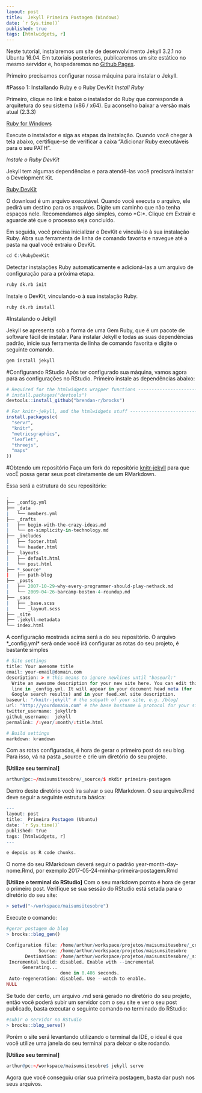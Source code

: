 ```yaml
---
layout: post
title:  Jekyll Primeira Postagem (Windows)
date: `r Sys.time()`
published: true
tags: [htmlwidgets, r]
---
```


Neste tutorial, instalaremos um site de desenvolvimento Jekyll 3.2.1 no Ubuntu 16.04. Em tutoriais posteriores, publicaremos um site estático no mesmo servidor e, hospedaremos no [Github Pages](https://pages.github.com/).

Primeiro precisamos configurar nossa máquina para instalar o Jekyll.

#Passo 1: Installando Ruby e o Ruby DevKit
*Install Ruby*

Primeiro, clique no link e baixe o instalador do Ruby que corresponde à arquitetura do seu sistema (x86 / x64). Eu aconselho baixar a versão mais atual (2.3.3)

[Ruby for Windows](https://rubyinstaller.org/downloads/)

Execute o instalador e siga as etapas da instalação. Quando você chegar à tela abaixo, certifique-se de verificar a caixa "Adicionar Ruby executáveis para o seu PATH".

*Instale o Ruby DevKit*

Jekyll tem algumas dependências e para atendê-las você precisará instalar o Development Kit.

[Ruby DevKit](https://rubyinstaller.org/downloads/)

O download é um arquivo executável. Quando você executa o arquivo, ele pedirá um destino para os arquivos. Digite um caminho que não tenha espaços nele. Recomendamos algo simples, como *C:\RubyDevKit\*. Clique em Extrair e aguarde até que o processo seja concluído.

Em seguida, você precisa inicializar o DevKit e vinculá-lo à sua instalação Ruby. Abra sua ferramenta de linha de comando favorita e navegue até a pasta na qual você extraiu o DevKit.

```r
cd C:\RubyDevKit
```

Detectar instalações Ruby automaticamente e adicioná-las a um arquivo de configuração para a próxima etapa.

```r
ruby dk.rb init
```

Instale o DevKit, vinculando-o à sua instalação Ruby.

```r
ruby dk.rb install
```

#Instalando o Jekyll

Jekyll se apresenta sob a forma de uma Gem Ruby, que é um pacote de software fácil de instalar. Para instalar Jekyll e todas as suas dependências padrão, inicie sua ferramenta de linha de comando favorita e digite o seguinte comando.

```r
gem install jekyll
```

#Configurando RStudio
Após ter configurado sua máquina, vamos agora para as configurações no RStudio.
Primeiro instale as dependências abaixo:

```r
# Required for the htmlwidgets wrapper functions -----------------------------
# install.packages("devtools")
devtools::install_github("brendan-r/brocks")

# For knitr-jekyll, and the htmlwidgets stuff --------------------------------
install.packages(c(
  "servr",
  "knitr",
  "metricsgraphics",
  "leaflet",
  "threejs",
  "maps"
))

```


#Obtendo um repositório
Faça um fork do repositório [knitr-jekyll](https://github.com/yihui/knitr-jekyll) para que vocÊ possa gerar seus post diretamente de um RMarkdown. 

Essa será a estrutura do seu repositório:

```r
.
├── _config.yml
├── _data
|   └── members.yml
├── _drafts
|   ├── begin-with-the-crazy-ideas.md
|   └── on-simplicity-in-technology.md
├── _includes
|   ├── footer.html
|   └── header.html
├── _layouts
|   ├── default.html
|   └── post.html
├── *_source*
|   ├── path-blog
├── _posts
|   ├── 2007-10-29-why-every-programmer-should-play-nethack.md
|   └── 2009-04-26-barcamp-boston-4-roundup.md
├── _sass
|   ├── _base.scss
|   └── _layout.scss
├── _site
├── .jekyll-metadata
└── index.html 
```

A configuração mostrada acima será a do seu repositório. O arquivo *_config.yml* será onde você irá configurar as rotas do seu projeto, é bastante simples

```r
# Site settings
title: Your awesome title
email: your-email@domain.com
description: > # this means to ignore newlines until "baseurl:"
  Write an awesome description for your new site here. You can edit this
  line in _config.yml. It will appear in your document head meta (for
  Google search results) and in your feed.xml site description.
baseurl: "/knitr-jekyll" # the subpath of your site, e.g. /blog/
url: "http://yourdomain.com" # the base hostname & protocol for your site
twitter_username: jekyllrb
github_username:  jekyll
permalink: /:year/:month/:title.html

# Build settings
markdown: kramdown
```

Com as rotas configuradas, é hora de gerar o primeiro post do seu blog. Para isso, vá na pasta _source e crie um diretório do seu projeto.

**[Utilize seu terminal]**
```r
arthur@pc:~/maisumsitesobre/_source/$ mkdir primeira-postagem
```

Dentro deste diretório você ira salvar o seu RMarkdown. O seu arquivo.Rmd deve seguir a seguinte estrutura básica:

```r
---
layout: post
title:  Primeira Postagem (Ubuntu)
date: `r Sys.time()`
published: true
tags: [htmlwidgets, r]
---

e depois os R code chunks.
```

O nome do seu RMarkdown deverá seguir o padrão year-month-day-nome.Rmd, por exemplo 2017-05-24-minha-primeira-postagem.Rmd

**[Utilize o terminal do RStudio]**
Com o seu markdown pornto é hora de gerar o primeiro post. Verifique se sua sessão do RStudio está setada para o diretório do seu site: 

```r
> setwd("~/workspace/maisumsitesobre")
```

Execute o comando:
```r
#gerar postagem do blog
> brocks::blog_gen()

Configuration file: /home/arthur/workspace/projetos/maisumsitesobre/_config.yml
            Source: /home/arthur/workspace/projetos/maisumsitesobre
       Destination: /home/arthur/workspace/projetos/maisumsitesobre/_site
 Incremental build: disabled. Enable with --incremental
      Generating... 
                    done in 0.486 seconds.
 Auto-regeneration: disabled. Use --watch to enable.
NULL
```

Se tudo der certo, um arquivo .md será gerado no diretório do seu projeto, então você poderá subir um servidor com o seu site e ver o seu post publicado, basta executar o seguinte comando no terminado do RStudio:

```r
#subir o servidor no RStudio
> brocks::blog_serve()
```

Porém o site será levantando utilizando o terminal da IDE, o ideal é que você utilize uma janela do seu terminal para deixar o site rodando. 

**[Utilize seu terminal]**

```r
arthur@pc:~/workspace/maisumsitesobre$ jekyll serve
```

Agora que você conseguiu criar sua primeira postagem, basta dar push nos seus arquivos. 

